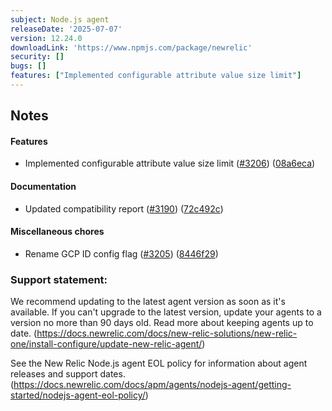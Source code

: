 ```yaml
---
subject: Node.js agent
releaseDate: '2025-07-07'
version: 12.24.0
downloadLink: 'https://www.npmjs.com/package/newrelic'
security: []
bugs: []
features: ["Implemented configurable attribute value size limit"]
---
```


## Notes

#### Features

* Implemented configurable attribute value size limit ([#3206](https://github.com/newrelic/node-newrelic/pull/3206)) ([08a6eca](https://github.com/newrelic/node-newrelic/commit/08a6eca7cd35811f5bcb4e6c13264eac156b302f))

#### Documentation

* Updated compatibility report ([#3190](https://github.com/newrelic/node-newrelic/pull/3190)) ([72c492c](https://github.com/newrelic/node-newrelic/commit/72c492cf78b6cc52791604ac354e34718c8ae926))

#### Miscellaneous chores

* Rename GCP ID config flag ([#3205](https://github.com/newrelic/node-newrelic/pull/3205)) ([8446f29](https://github.com/newrelic/node-newrelic/commit/8446f29fc6ed469d663e5634540a4afe4932765b))


### Support statement:

We recommend updating to the latest agent version as soon as it's available. If you can't upgrade to the latest version, update your agents to a version no more than 90 days old. Read more about keeping agents up to date. (https://docs.newrelic.com/docs/new-relic-solutions/new-relic-one/install-configure/update-new-relic-agent/)

See the New Relic Node.js agent EOL policy for information about agent releases and support dates. (https://docs.newrelic.com/docs/apm/agents/nodejs-agent/getting-started/nodejs-agent-eol-policy/)